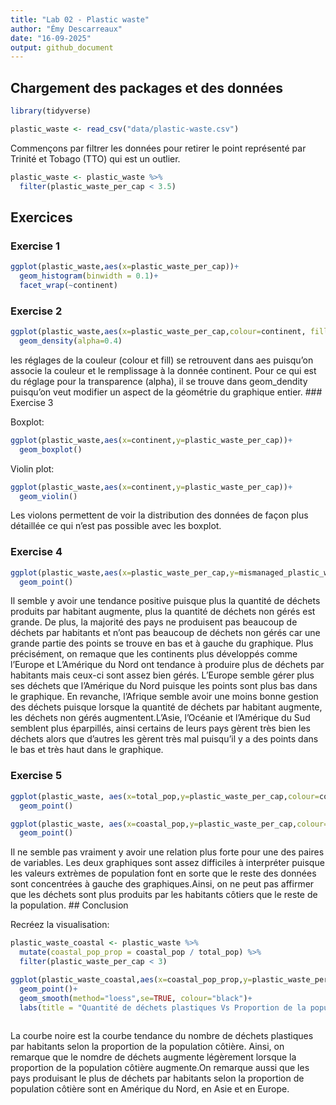 ```yaml
---
title: "Lab 02 - Plastic waste"
author: "Émy Descarreaux"
date: "16-09-2025"
output: github_document
---
```


## Chargement des packages et des données

```r
library(tidyverse) 
```

```r
plastic_waste <- read_csv("data/plastic-waste.csv")
```

Commençons par filtrer les données pour retirer le point représenté par Trinité et Tobago (TTO) qui est un outlier.

```r
plastic_waste <- plastic_waste %>%
  filter(plastic_waste_per_cap < 3.5)
```


## Exercices

### Exercise 1

```r
ggplot(plastic_waste,aes(x=plastic_waste_per_cap))+
  geom_histogram(binwidth = 0.1)+
  facet_wrap(~continent)

```

### Exercise 2

```r
ggplot(plastic_waste,aes(x=plastic_waste_per_cap,colour=continent, fill=continent))+
  geom_density(alpha=0.4)

```

les réglages de la couleur (colour et fill) se retrouvent dans aes puisqu'on associe la couleur et le remplissage à la donnée continent.
Pour ce qui est du réglage pour la transparence (alpha), il se trouve dans geom_dendity puisqu'on veut modifier un aspect de la géométrie du graphique entier.
### Exercise 3

Boxplot:

```r
ggplot(plastic_waste,aes(x=continent,y=plastic_waste_per_cap))+
  geom_boxplot()

```

Violin plot:

```r
ggplot(plastic_waste,aes(x=continent,y=plastic_waste_per_cap))+
  geom_violin()
```

Les violons permettent de voir la distribution des données de façon plus détaillée ce qui n'est pas possible avec les boxplot.

### Exercise 4


```r
ggplot(plastic_waste,aes(x=plastic_waste_per_cap,y=mismanaged_plastic_waste_per_cap,colour =continent ))+
  geom_point()
```

Il semble y avoir une tendance positive puisque plus la quantité de déchets produits par habitant augmente, plus la quantité de déchets non gérés est grande. De plus, la majorité des pays ne produisent pas beaucoup de déchets par habitants et n'ont pas beaucoup de déchets non gérés car une grande partie des points se trouve en bas et à gauche du graphique.
Plus précisément, on remaque que les continents plus développés comme l'Europe et L'Amérique du Nord ont tendance à produire plus de déchets par habitants mais ceux-ci sont assez bien gérés. L'Europe semble gérer plus ses déchets que l'Amérique du Nord puisque les points sont plus bas dans le graphique. En revanche, l'Afrique semble avoir une moins bonne gestion des déchets puisque lorsque la quantité de déchets par habitant augmente, les déchets non gérés augmentent.L'Asie, l'Océanie et l'Amérique du Sud semblent plus éparpillés, ainsi certains de leurs pays gèrent très bien les déchets alors que d'autres les gèrent très mal puisqu'il y a des points dans le bas et très haut dans le graphique.

### Exercise 5


```r
ggplot(plastic_waste, aes(x=total_pop,y=plastic_waste_per_cap,colour=continent))+
  geom_point()
```

```r
ggplot(plastic_waste, aes(x=coastal_pop,y=plastic_waste_per_cap,colour=continent))+
  geom_point()
```

Il ne semble pas vraiment y avoir une relation plus forte pour une des paires de variables. Les deux graphiques sont assez difficiles à interpréter puisque les valeurs extrèmes de population font en sorte que le reste des données sont concentrées à gauche des graphiques.Ainsi, on ne peut pas affirmer que les déchets sont plus produits par les habitants côtiers que le reste de la population.
## Conclusion

Recréez la visualisation:
```r
plastic_waste_coastal <- plastic_waste %>% 
  mutate(coastal_pop_prop = coastal_pop / total_pop) %>%
  filter(plastic_waste_per_cap < 3)

ggplot(plastic_waste_coastal,aes(x=coastal_pop_prop,y=plastic_waste_per_cap, colour=continent))+
  geom_point()+
  geom_smooth(method="loess",se=TRUE, colour="black")+
  labs(title = "Quantité de déchets plastiques Vs Proportion de la population côtière",subtitle = "Selon le continent",x="Proportion de la population côtière (Coastal/total population)",y="Nombre de déchets plastiques par habitant")
  
```

La courbe noire est la courbe tendance du nombre de déchets plastiques par habitants selon la proportion de la population côtière. Ainsi, on remarque que le nomdre de déchets augmente légèrement lorsque la proportion de la population côtière augmente.On remarque aussi que les pays produisant le plus de déchets par habitants selon la proportion de population côtière sont en Amérique du Nord, en Asie et en Europe. 